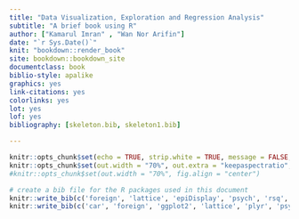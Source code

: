 ```yaml
---
title: "Data Visualization, Exploration and Regression Analysis"
subtitle: "A brief book using R"
author: ["Kamarul Imran" , "Wan Nor Arifin"]
date: "`r Sys.Date()`"
knit: "bookdown::render_book"
site: bookdown::bookdown_site
documentclass: book
biblio-style: apalike
graphics: yes
link-citations: yes
colorlinks: yes
lot: yes
lof: yes
bibliography: [skeleton.bib, skeleton1.bib]

---
```


```r
knitr::opts_chunk$set(echo = TRUE, strip.white = TRUE, message = FALSE, error = FALSE)
knitr::opts_chunk$set(out.width = "70%", out.extra = "keepaspectratio", fig.asp = 1, fig.align = "center")
#knitr::opts_chunk$set(out.width = "70%", fig.align = "center")
```

```r
# create a bib file for the R packages used in this document
knitr::write_bib(c('foreign', 'lattice', 'epiDisplay', 'psych', 'rsq', 'MASS', 'car', 'broom'), file = 'skeleton.bib')
knitr::write_bib(c('car', 'foreign', 'ggplot2', 'lattice', 'plyr', 'psych'), file = 'skeleton1.bib')
```


